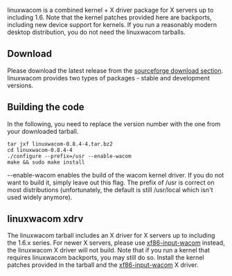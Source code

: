 linuxwacom is a combined kernel + X driver package for X servers up to including 1.6. Note that the kernel patches provided here are backports, including new device support for kernels.
If you run a reasonably modern desktop distribution, you do not need the linuxwacom tarballs.

== Download ==

Please download the latest release from the [https://sourceforge.net/projects/linuxwacom/files/ sourceforge download section]. linuxwacom provides two types of packages - stable and development versions.

== Building the code ==
In the following, you need to replace the version number with the one from your downloaded tarball.
<pre>
tar jxf linuxwacom-0.8.4-4.tar.bz2
cd linuxwacom-0.8.4-4
./configure --prefix=/usr --enable-wacom
make && sudo make install
</pre>

--enable-wacom enables the build of the wacom kernel driver. If you do not want to build it, simply leave out this flag. The prefix of /usr is correct on most distributions (unfortunately, the default is still /usr/local which isn't used widely anymore).


== linuxwacom xdrv ==
The linuxwacom tarball includes an X driver for X servers up to including the 1.6.x series. For newer X servers, please use [[xf86-input-wacom]] instead, the linuxwacom X driver will not build.
Note that if you run a kernel that requires linuxwacom backports, you may still do so. Install the kernel patches provided in the tarball and the [[xf86-input-wacom]] X driver.